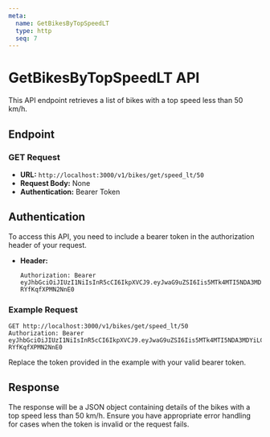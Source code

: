 ```yaml
---
meta:
  name: GetBikesByTopSpeedLT
  type: http
  seq: 7
---
```


# GetBikesByTopSpeedLT API

This API endpoint retrieves a list of bikes with a top speed less than 50 km/h.

## Endpoint

### GET Request

- **URL:** `http://localhost:3000/v1/bikes/get/speed_lt/50`
- **Request Body:** None
- **Authentication:** Bearer Token

## Authentication

To access this API, you need to include a bearer token in the authorization header of your request.

- **Header:**
  ```
  Authorization: Bearer eyJhbGciOiJIUzI1NiIsInR5cCI6IkpXVCJ9.eyJwaG9uZSI6Iis5MTk4MTI5NDA3MDYiLCJ1aWQiOiJhZnJ3dXZkXzFqIn0.se2WRRJhST9uvOyhTwunvJiiMYD-RYfKqfXPMN2NnE0
  ```

### Example Request

```http
GET http://localhost:3000/v1/bikes/get/speed_lt/50
Authorization: Bearer eyJhbGciOiJIUzI1NiIsInR5cCI6IkpXVCJ9.eyJwaG9uZSI6Iis5MTk4MTI5NDA3MDYiLCJ1aWQiOiJhZnJ3dXZkXzFqIn0.se2WRRJhST9uvOyhTwunvJiiMYD-RYfKqfXPMN2NnE0
```

Replace the token provided in the example with your valid bearer token.

## Response

The response will be a JSON object containing details of the bikes with a top speed less than 50 km/h. Ensure you have appropriate error handling for cases when the token is invalid or the request fails.
